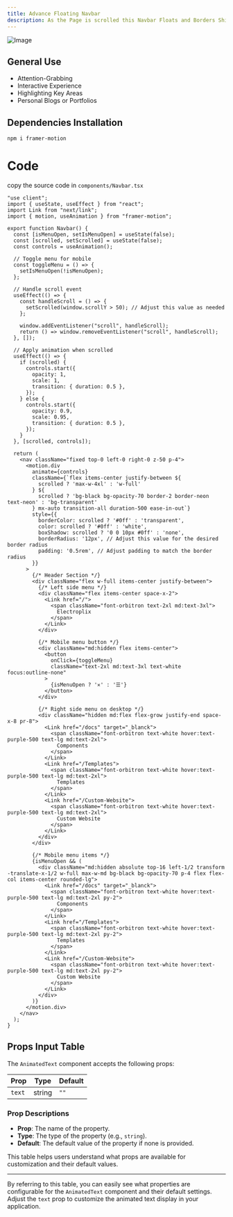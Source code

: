 ```yaml
---
title: Advance Floating Navbar
description: As the Page is scrolled this Navbar Floats and Borders Shine with Neon Colors.
---
```

![Image](/assets/docs_assets/Advance_Floating_Navbar.gif)


## General Use
- Attention-Grabbing
- Interactive Experience
- Highlighting Key Areas
- Personal Blogs or Portfolios

## Dependencies Installation
```
npm i framer-motion
```


# Code 
copy the source code in ```components/Navbar.tsx```
```
"use client";
import { useState, useEffect } from "react";
import Link from "next/link";
import { motion, useAnimation } from "framer-motion";

export function Navbar() {
  const [isMenuOpen, setIsMenuOpen] = useState(false);
  const [scrolled, setScrolled] = useState(false);
  const controls = useAnimation();

  // Toggle menu for mobile
  const toggleMenu = () => {
    setIsMenuOpen(!isMenuOpen);
  };

  // Handle scroll event
  useEffect(() => {
    const handleScroll = () => {
      setScrolled(window.scrollY > 50); // Adjust this value as needed
    };

    window.addEventListener("scroll", handleScroll);
    return () => window.removeEventListener("scroll", handleScroll);
  }, []);

  // Apply animation when scrolled
  useEffect(() => {
    if (scrolled) {
      controls.start({
        opacity: 1,
        scale: 1,
        transition: { duration: 0.5 },
      });
    } else {
      controls.start({
        opacity: 0.9,
        scale: 0.95,
        transition: { duration: 0.5 },
      });
    }
  }, [scrolled, controls]);

  return (
    <nav className="fixed top-0 left-0 right-0 z-50 p-4">
      <motion.div
        animate={controls}
        className={`flex items-center justify-between ${
          scrolled ? 'max-w-4xl' : 'w-full'
        } ${
          scrolled ? 'bg-black bg-opacity-70 border-2 border-neon text-neon' : 'bg-transparent'
        } mx-auto transition-all duration-500 ease-in-out`}
        style={{
          borderColor: scrolled ? '#0ff' : 'transparent',
          color: scrolled ? '#0ff' : 'white',
          boxShadow: scrolled ? '0 0 10px #0ff' : 'none',
          borderRadius: '12px', // Adjust this value for the desired border radius
          padding: '0.5rem', // Adjust padding to match the border radius
        }}
      >
        {/* Header Section */}
        <div className="flex w-full items-center justify-between">
          {/* Left side menu */}
          <div className="flex items-center space-x-2">
            <Link href="/">
              <span className="font-orbitron text-2xl md:text-3xl">
                Electroplix
              </span>
            </Link>
          </div>

          {/* Mobile menu button */}
          <div className="md:hidden flex items-center">
            <button
              onClick={toggleMenu}
              className="text-2xl md:text-3xl text-white focus:outline-none"
            >
              {isMenuOpen ? '✕' : '☰'}
            </button>
          </div>

          {/* Right side menu on desktop */}
          <div className="hidden md:flex flex-grow justify-end space-x-8 pr-8">
            <Link href="/docs" target="_blanck">
              <span className="font-orbitron text-white hover:text-purple-500 text-lg md:text-2xl">
                Components
              </span>
            </Link>
            <Link href="/Templates">
              <span className="font-orbitron text-white hover:text-purple-500 text-lg md:text-2xl">
                Templates
              </span>
            </Link>
            <Link href="/Custom-Website">
              <span className="font-orbitron text-white hover:text-purple-500 text-lg md:text-2xl">
                Custom Website
              </span>
            </Link>
          </div>
        </div>

        {/* Mobile menu items */}
        {isMenuOpen && (
          <div className="md:hidden absolute top-16 left-1/2 transform -translate-x-1/2 w-full max-w-md bg-black bg-opacity-70 p-4 flex flex-col items-center rounded-lg">
            <Link href="/docs" target="_blanck">
              <span className="font-orbitron text-white hover:text-purple-500 text-lg md:text-2xl py-2">
                Components
              </span>
            </Link>
            <Link href="/Templates">
              <span className="font-orbitron text-white hover:text-purple-500 text-lg md:text-2xl py-2">
                Templates
              </span>
            </Link>
            <Link href="/Custom-Website">
              <span className="font-orbitron text-white hover:text-purple-500 text-lg md:text-2xl py-2">
                Custom Website
              </span>
            </Link>
          </div>
        )}
      </motion.div>
    </nav>
  );
}
```



## Props Input Table

The `AnimatedText` component accepts the following props:

| Prop  | Type   | Default |
|-------|--------|---------|
| `text` | string | `""`    |

### Prop Descriptions

- **Prop**: The name of the property.
- **Type**: The type of the property (e.g., `string`).
- **Default**: The default value of the property if none is provided.

This table helps users understand what props are available for customization and their default values.

---

By referring to this table, you can easily see what properties are configurable for the `AnimatedText` component and their default settings. Adjust the `text` prop to customize the animated text display in your application.
